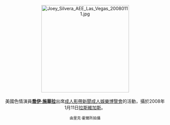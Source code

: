 <center>
[[File:Joey_Silvera_AEE_Las_Vegas_20080111.jpg|275px]]
<br><br>
美國色情演員'''[[喬伊·施華拉|喬伊·施華拉]]'''出席[[成人影帶新聞成人娛樂博覽會|成人影帶新聞成人娛樂博覽會]]的活動，攝於2008年1月11日[[拉斯維加斯|拉斯維加斯]]。
<p>
<small>由里克·霍爾所拍攝</small>
</center>